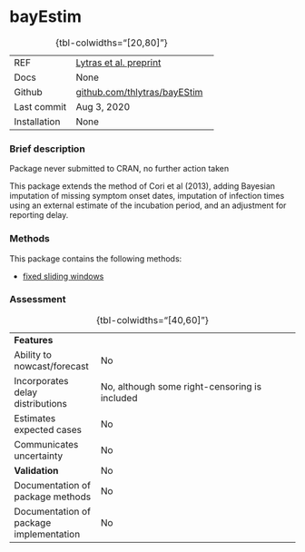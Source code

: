 # bayEstim {.unnumbered}

| | 
|:---|:--------|
| REF| [Lytras et al. preprint](https://www.medrxiv.org/content/10.1101/2020.09.19.20198028v1)|
| Docs| None|
| Github| [github.com/thlytras/bayEStim](https://github.com/thlytras/bayEStim) |
| Last commit| Aug 3, 2020|
| Installation | None|
: {tbl-colwidths="[20,80]"}

### Brief description

Package never submitted to CRAN, no further action taken



This package extends the method of Cori et al (2013), adding Bayesian imputation of missing symptom onset dates, imputation of infection times using an external estimate of the incubation period, and an adjustment for reporting delay.

### Methods

This package contains the following methods:

- [fixed sliding windows](methods_time.qmd#sec-fixedwindow)


### Assessment

| | 
|:---|:--------|
|<strong>Features</strong>||
| Ability to nowcast/forecast| No|
| Incorporates delay distributions| No, although some right-censoring is included|
| Estimates expected cases| No|
| Communicates uncertainty| No|
|<strong>Validation</strong>| No|
| Documentation of package methods| No|
| Documentation of package implementation| No|
: {tbl-colwidths="[40,60]"}

